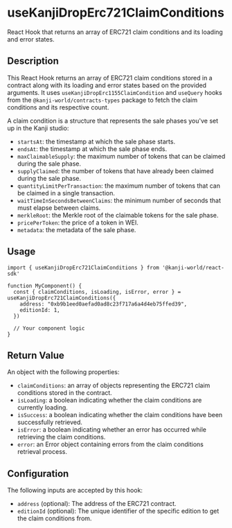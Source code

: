 # useKanjiDropErc721ClaimConditions

React Hook that returns an array of ERC721 claim conditions and its loading and error states.

## Description

This React Hook returns an array of ERC721 claim conditions stored in a contract along with its loading and error states based on the provided arguments. It uses `useKanjiDropErc1155ClaimCondition` and `useQuery` hooks from the `@kanji-world/contracts-types` package to fetch the claim conditions and its respective count.

A claim condition is a structure that represents the sale phases you've set up in the Kanji studio:
- `startsAt`: the timestamp at which the sale phase starts.
- `endsAt`: the timestamp at which the sale phase ends.
- `maxClaimableSupply`: the maximum number of tokens that can be claimed during the sale phase.
- `supplyClaimed`: the number of tokens that have already been claimed during the sale phase.
- `quantityLimitPerTransaction`: the maximum number of tokens that can be claimed in a single transaction.
- `waitTimeInSecondsBetweenClaims`: the minimum number of seconds that must elapse between claims.
- `merkleRoot`: the Merkle root of the claimable tokens for the sale phase.
- `pricePerToken`: the price of a token in WEI.
- `metadata`: the metadata of the sale phase.

## Usage

```tsx
import { useKanjiDropErc721ClaimConditions } from '@kanji-world/react-sdk'

function MyComponent() {
  const { claimConditions, isLoading, isError, error } = useKanjiDropErc721ClaimConditions({
    address: "0xb9b1eed0aefad0ad8c23f717a6a4d4eb75ffed39",
    editionId: 1,
  })

  // Your component logic
}
```

## Return Value

An object with the following properties:

- `claimConditions`: an array of objects representing the ERC721 claim conditions stored in the contract.
- `isLoading`: a boolean indicating whether the claim conditions are currently loading.
- `isSuccess`: a boolean indicating whether the claim conditions have been successfully retrieved.
- `isError`: a boolean indicating whether an error has occurred while retrieving the claim conditions.
- `error`: an Error object containing errors from the claim conditions retrieval process.

## Configuration

The following inputs are accepted by this hook:

- `address` (optional): The address of the ERC721 contract.
- `editionId` (optional): The unique identifier of the specific edition to get the claim conditions from.

